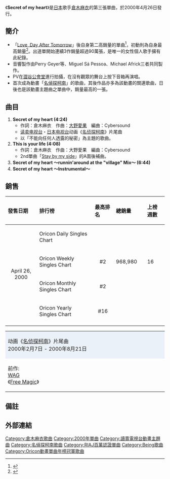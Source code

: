 {{Otheruses|subject=[[倉木麻衣|倉木麻衣]]的[[單曲|單曲]]|other=倉木麻衣以「Mai-K」發行的英文專輯Secret of my heart|Secret of my heart (專輯)}}
{{Single infobox
| Name = Secret of my heart
| Artist = [[倉木麻衣|倉木麻衣]]
| Cover = Secret_of_my_heart.jpg
| from Album = [[delicious_way|delicious way]]
| B-side = This is your life
| Released = 2000年4月26日
| Format = CD, [[Maxi_Single|Maxi Single]]
| Genre = [[J-Pop|J-Pop]]
| Length = 19分53秒
| Label = [[GIZA_studio|GIZA studio]]
| Writer         = [[倉木麻衣|倉木麻衣]]<br />[[大野愛果|大野愛果]]
| Producer       = [[KANONJI|KANONJI]]
| Certification  = *百萬唱片（[[日本唱片協會|日本唱片協會]]）
| Chart position = *週間最高順位2位（[[oricon|oricon]]）
* 2000年5月度月間順位2位（oricon）
* 2000年度年間順位16位（oricon）
| Last single    = [[Stay_by_my_side|Stay by my side]]<br />（2000年）
| This single    = '''Secret of my heart'''<br />（2000年）
| Next single    = [[NEVER_GONNA_GIVE_YOU_UP|NEVER GONNA GIVE YOU UP]]<br />（2000年）
}}

《'''Secret of my heart'''》是[[日本|日本]]歌手[[倉木麻衣|倉木麻衣]]的第三張單曲，於2000年4月26日發行。

== 簡介 ==
*「[[Love,_Day_After_Tomorrow|Love, Day After Tomorrow]]」後自身第二高銷量的單曲<ref>{{Cite web |url=http://www.musictvprogram.com/corner-ranking-2000.html |title=2000年間シングルランキング TOP100 |access-date=2013-04-22 |archive-url=https://web.archive.org/web/20120304183127/http://www.musictvprogram.com/corner-ranking-2000.html |archive-date=2012-03-04 |dead-url=yes }}</ref>，初動則為自身最高銷量<ref>{{Cite web |url=http://www.musictvprogram.com/corner-ranking-2000-5-8.html# |title=2000年5月8日付 シングルチャート TOP30 |access-date=2013-04-22 |archive-url=https://web.archive.org/web/20151112212617/http://www.musictvprogram.com/corner-ranking-2000-5-8.html |archive-date=2015-11-12 |dead-url=yes }}</ref>。出道單開始連續3作銷量超過90萬張，是唯一的女性個人歌手擁有此紀錄。
*音響製作由Perry Geyer等、Miguel Sá Pessoa、Michael Africk三者共同製作。
*PV在[[澀谷公會堂|澀谷公會堂]]進行拍攝，在沒有觀眾的舞台上按下音箱再演唱。
*首次成為動畫「[[名偵探柯南_(動畫)|名偵探柯南]]」的歌曲，其後作品亦多為該動畫的關連歌曲，日後也是該動畫主題曲之單曲中，銷量最高的一張。

== 曲目 ==
#'''Secret of my heart (4:24) '''
#*作詞：倉木麻衣　作曲：[[大野愛果|大野愛果]]　編曲：Cybersound
#*[[读卖电视台|读卖电视台]]・[[日本电视台|日本电视台]]动画《[[名侦探柯南_(动画)|名侦探柯南]]》片尾曲
#*以「不能向任何人透露的秘密」為主題的歌曲。
#'''This is your life (4:08)''' 
#*作詞：倉木麻衣　作曲：大野愛果　編曲：Cybersound
#*2nd單曲「[[Stay_by_my_side|Stay by my side]]」的A面後補曲。
#'''Secret of my heart 〜runnin'around at the "village" Mix〜 (6:44)'''
#'''Secret of my heart 〜Instrumental〜'''

== 銷售 ==

{| class="wikitable" width="600px"
|- bgcolor="#CCCCCC"
!align="left"|發售日期
!align="left"|排行榜
!align="left"|最高排名
!align="left"|總銷量
!align="left"|上榜週數
|-
|align="center" rowspan="4"|April 26, 2000
|align="left"|Oricon Daily Singles Chart
|align="center"|
|align="left"|
|align="left"|
|-
|align="left"|Oricon Weekly Singles Chart
|align="center"|#2
|align="left"| 968,980　
|align="left"| 16
|-
|align="left"|Oricon Monthly Singles Chart
|align="center"|#2
|align="left"|
|align="left"|
|-
|align="left"|Oricon Yearly Singles Chart
|align="center"| #16
|align="left"|
|align="left"|　
|-
|}

{| border="2" cellspacing="0" style="margin-left: auto; margin-right: auto;"
|- style="text-align: center;"
|colspan="3" style="background-color: #EBF1F9;"|动画《[[名侦探柯南_(动画)|名侦探柯南]]》片尾曲<br />2000年2月7日 - 2000年8月21日
|- style="text-align: center; font-size: smaller;"
| style="width: 30%;"|前作:<br />[[WAG|WAG]]<br />《[[Free_Magic|Free Magic]]》
| style="width: 40%;"|[[倉木麻衣|倉木麻衣]]<br />《'''Secret of my heart'''》
| style="width: 30%;"|次作:<br />[[GARNET_CROW|GARNET CROW]]<br />《[[夏之幻|夏之幻]]》
|}

== 備註 ==
{{reflist}}

== 外部連結 ==
{{Kuraki Mai}}
{{名偵探柯南}}
{{Oricon動畫單曲年榜冠軍|2000年|綜合}}

[[Category:倉木麻衣歌曲|Category:倉木麻衣歌曲]]
[[Category:2000年單曲|Category:2000年單曲]]
[[Category:讀賣電視台動畫主題曲|Category:讀賣電視台動畫主題曲]]
[[Category:名偵探柯南歌曲|Category:名偵探柯南歌曲]]
[[Category:RIAJ百萬認證單曲|Category:RIAJ百萬認證單曲]]
[[Category:Being歌曲|Category:Being歌曲]]
[[Category:Oricon動畫單曲年榜冠軍歌曲|Category:Oricon動畫單曲年榜冠軍歌曲]]